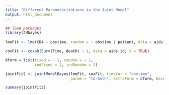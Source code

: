 ```yaml
---
title: "Different Parameterizations in the Joint Model"
output: html_document
---
```



```r
## load packages
library(JMbayes)
    
lmeFit <- lme(CD4 ~ obstime, random = ~ obstime | patient, data = aids)

coxFit <- coxph(Surv(Time, death) ~ 1, data = aids.id, x = TRUE)

dform = list(fixed = ~ 1, random = ~ 1,
             indFixed = 2, indRandom = 2)

jointFit2 <- jointModelBayes(lmeFit, coxFit, timeVar = "obstime",
                             param = "td-both", extraForm = dform, baseHaz = "P-splines", verbose = FALSE)

summary(jointFit2)
```
